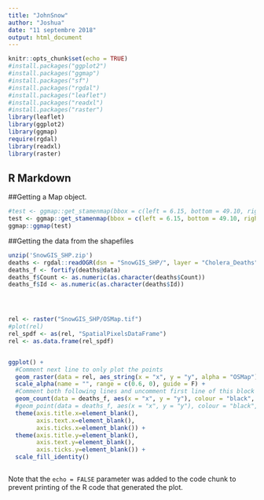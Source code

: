 ```yaml
---
title: "JohnSnow"
author: "Joshua"
date: "11 septembre 2018"
output: html_document
---
```


```r
knitr::opts_chunk$set(echo = TRUE)
#install.packages("ggplot2")
#install.packages("ggmap")
#install.packages("sf")
#install.packages("rgdal")
#install.packages("leaflet")
#install.packages("readxl")
#install.packages("raster")
library(leaflet)
library(ggplot2)
library(ggmap)
require(rgdal) 
library(readxl)
library(raster)
```

## R Markdown


##Getting a Map object.
```r
#test <- ggmap::get_stamenmap(bbox = c(left = 6.15, bottom = 49.10, right = 6.20, top = 49.15), zoom = 14, maptype="watercolor")
test <- ggmap::get_stamenmap(bbox = c(left = 6.15, bottom = 49.10, right = 6.20, top = 49.15), zoom = 14, maptype="watercolor")
ggmap::ggmap(test)
```


##Getting the data from the shapefiles
```r
unzip('SnowGIS_SHP.zip')
deaths <- rgdal::readOGR(dsn = "SnowGIS_SHP/", layer = "Cholera_Deaths")
deaths_f <- fortify(deaths@data)
deaths_f$Count <- as.numeric(as.character(deaths$Count))
deaths_f$Id <- as.numeric(as.character(deaths$Id))




rel <- raster("SnowGIS_SHP/OSMap.tif")
#plot(rel)
rel_spdf <- as(rel, "SpatialPixelsDataFrame")
rel <- as.data.frame(rel_spdf)


ggplot() +
  #Comment next line to only plot the points
  geom_raster(data = rel, aes_string(x = "x", y = "y", alpha = "OSMap")) +
  scale_alpha(name = "", range = c(0.6, 0), guide = F) +
  #Comment both following lines and uncomment first line of this block to only plot the map
  geom_count(data = deaths_f, aes(x = "x", y = "y"), colour = "black", size = 3) +
  #geom_point(data = deaths_f, aes(x = "x", y = "y"), colour = "black", size = 3)
  theme(axis.title.x=element_blank(),
        axis.text.x=element_blank(),
        axis.ticks.x=element_blank()) +
  theme(axis.title.y=element_blank(),
        axis.text.y=element_blank(),
        axis.ticks.y=element_blank()) +
  scale_fill_identity()



```



Note that the `echo = FALSE` parameter was added to the code chunk to prevent printing of the R code that generated the plot.
